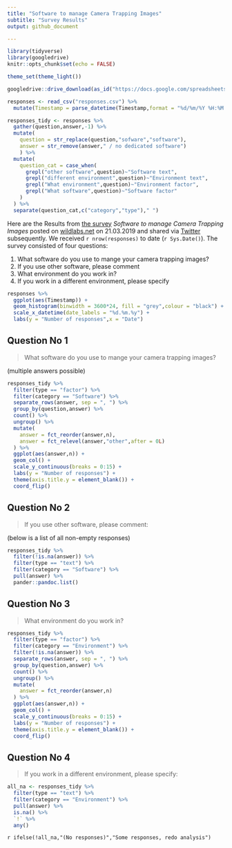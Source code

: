 ```yaml
---
title: "Software to manage Camera Trapping Images"
subtitle: "Survey Results"
output: github_document

---
```


```r
library(tidyverse)
library(googledrive)
knitr::opts_chunk$set(echo = FALSE)

theme_set(theme_light())
```

```r

googledrive::drive_download(as_id("https://docs.google.com/spreadsheets/d/1DTioHEcN88Iy7H4mKSnW81VfcwlKZBDZXQGSnJkWgKk/edit?usp=sharing"),type = "csv",path = "responses", overwrite = T)

responses <- read_csv("responses.csv") %>%
  mutate(Timestamp = parse_datetime(Timestamp,format = "%d/%m/%Y %H:%M:%S"))

responses_tidy <- responses %>%
  gather(question,answer,-1) %>%
  mutate(
    question = str_replace(question,"sofware","software"),
    answer = str_remove(answer," / no dedicated software")
    ) %>%
  mutate(
    question_cat = case_when(
      grepl("other software",question)~"Software text",
      grepl("different environment",question)~"Environment text",
      grepl("What environment",question)~"Environment factor",
      grepl("What software",question)~"Software factor"
    )
  ) %>%
  separate(question_cat,c("category","type")," ")

```


Here are the Results from [the survey](https://forms.gle/uafXkWzh8FinCsv86) *Software to manage Camera Trapping Images* posted on [wildlabs.net](https://www.wildlabs.net/community/thread/688) on 21.03.2019 and shared via [Twitter](https://twitter.com/WILDLABSNET/status/1108676937868812288?s=20) subsequently. We received `r nrow(responses)` to date (`r Sys.Date()`). The survey consisted of four questions:

1. What software do you use to mange your camera trapping images?
1. If you use other software, please comment
1. What environment do you work in?
1. If you work in a different environment, please specify




```r
responses %>%
  ggplot(aes(Timestamp)) + 
  geom_histogram(binwidth = 3600*24, fill = "grey",colour = "black") +
  scale_x_datetime(date_labels = "%d.%m.%y") +
  labs(y = "Number of responses",x = "Date") 


```



## Question No 1

> What software do you use to mange your camera trapping images?

(multiple answers possible)

```r
responses_tidy %>%
  filter(type == "factor") %>%
  filter(category == "Software") %>%
  separate_rows(answer, sep = ", ") %>% 
  group_by(question,answer) %>%
  count() %>%
  ungroup() %>%
  mutate(
    answer = fct_reorder(answer,n),
    answer = fct_relevel(answer,"other",after = 0L)
  ) %>%
  ggplot(aes(answer,n)) + 
  geom_col() +
  scale_y_continuous(breaks = 0:15) +
  labs(y = "Number of responses") +
  theme(axis.title.y = element_blank()) + 
  coord_flip() 


```

## Question No 2

> If you use other software, please comment:

(below is a list of all non-empty responses)


```r
responses_tidy %>%
  filter(!is.na(answer)) %>%
  filter(type == "text") %>%
  filter(category == "Software") %>%
  pull(answer) %>%
  pander::pandoc.list()

```


## Question No 3


> What environment do you work in?

```r
responses_tidy %>%
  filter(type == "factor") %>%
  filter(category == "Environment") %>%
  filter(!is.na(answer)) %>%
  separate_rows(answer, sep = ", ") %>% 
  group_by(question,answer) %>%
  count() %>%
  ungroup() %>%
  mutate(
    answer = fct_reorder(answer,n)
  ) %>%
  ggplot(aes(answer,n)) + 
  geom_col() +
  scale_y_continuous(breaks = 0:15) +
  labs(y = "Number of responses") +
  theme(axis.title.y = element_blank()) +
  coord_flip()

```


## Question No 4

> If you work in a different environment, please specify:


```r
all_na <- responses_tidy %>%
  filter(type == "text") %>%
  filter(category == "Environment") %>%
  pull(answer) %>%
  is.na() %>%
  `!` %>%
  any()


```

`r ifelse(!all_na,"(No responses)","Some responses, redo analysis")`

